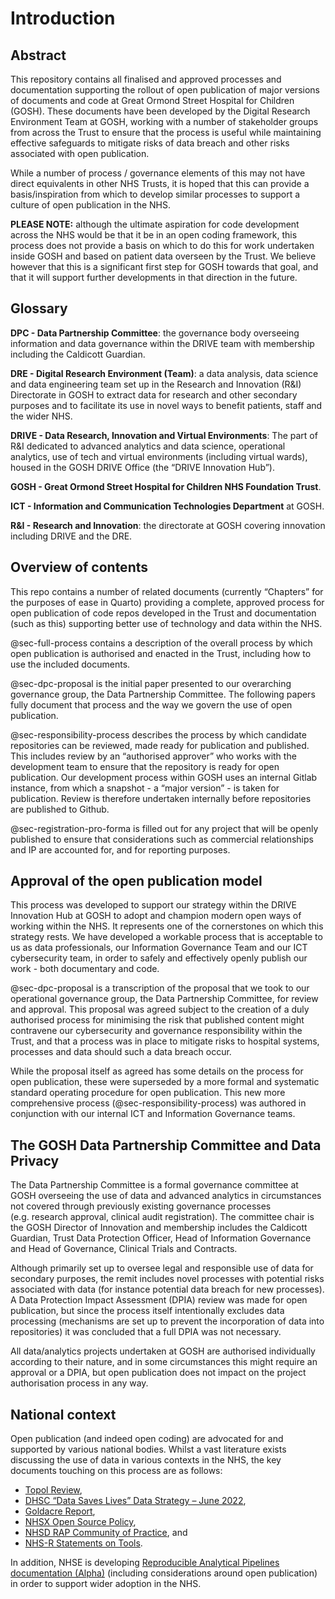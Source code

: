 # Introduction

## Abstract

This repository contains all finalised and approved processes and documentation supporting the rollout of open publication of major versions of documents and code at Great Ormond Street Hospital for Children (GOSH).  These documents have been developed by the Digital Research Environment Team at GOSH, working with a number of stakeholder groups from across the Trust to ensure that the process is useful while maintaining effective safeguards to mitigate risks of data breach and other risks associated with open publication.

While a number of process / governance elements of this may not have direct equivalents in other NHS Trusts, it is hoped that this can provide a basis/inspiration from which to develop similar processes to support a culture of open publication in the NHS.

**PLEASE NOTE:** although the ultimate aspiration for code development across the NHS would be that it be in an open coding framework, this process does not provide a basis on which to do this for work undertaken inside GOSH and based on patient data overseen by the Trust.  We believe however that this is a significant first step for GOSH towards that goal, and that it will support further developments in that direction in the future.

## Glossary

**DPC - Data Partnership Committee**: the governance body overseeing information and data governance within the DRIVE team with membership including the Caldicott Guardian.

**DRE - Digital Research Environment (Team)**: a data analysis, data science and data engineering team set up in the Research and Innovation (R&I) Directorate in GOSH to extract data for research and other secondary purposes and to facilitate its use in novel ways to benefit patients, staff and the wider NHS.

**DRIVE - Data Research, Innovation and Virtual Environments**: The part of R&I dedicated to advanced analytics and data science, operational analytics, use of tech and virtual environments (including virtual wards), housed in the GOSH DRIVE Office (the "DRIVE Innovation Hub").

**GOSH - Great Ormond Street Hospital for Children NHS Foundation Trust**.

**ICT - Information and Communication Technologies Department** at GOSH.

**R&I - Research and Innovation**: the directorate at GOSH covering innovation including DRIVE and the DRE.

## Overview of contents

This repo contains a number of related documents (currently "Chapters" for the purposes of ease in Quarto) providing a complete, approved process for open publication of code repos developed in the Trust and documentation (such as this) supporting better use of technology and data within the NHS.

@sec-full-process contains a description of the overall process by which open publication is authorised and enacted in the Trust, including how to use the included documents.

@sec-dpc-proposal is the initial paper presented to our overarching governance group, the Data Partnership Committee.  The following papers fully document that process and the way we govern the use of open publication.

@sec-responsibility-process describes the process by which candidate repositories can be reviewed, made ready for publication and published.  This includes review by an "authorised approver" who works with the development team to ensure that the repository is ready for open publication.  Our development process within GOSH uses an internal Gitlab instance, from which a snapshot - a "major version" - is taken for publication.  Review is therefore undertaken internally before repositories are published to Github.

@sec-registration-pro-forma is filled out for any project that will be openly published to ensure that considerations such as commercial relationships and IP are accounted for, and for reporting purposes.

## Approval of the open publication model

This process was developed to support our strategy within the DRIVE Innovation Hub at GOSH to adopt and champion modern open ways of working within the NHS. It represents one of the cornerstones on which this strategy rests. We have developed a workable process that is acceptable to us as data professionals, our Information Governance Team and our ICT cybersecurity team, in order to safely and effectively openly publish our work - both documentary and code.

@sec-dpc-proposal is a transcription of the proposal that we took to our operational governance group, the Data Partnership Committee, for review and approval. This proposal was agreed subject to the creation of a duly authorised process for minimising the risk that published content might contravene our cybersecurity and governance responsibility within the Trust, and that a process was in place to mitigate risks to hospital systems, processes and data should such a data breach occur.

While the proposal itself as agreed has some details on the process for open publication, these were superseded by a more formal and systematic standard operating procedure for open publication.  This new more comprehensive process (@sec-responsibility-process) was authored in conjunction with our internal ICT and Information Governance teams.

## The GOSH Data Partnership Committee and Data Privacy

The Data Partnership Committee is a formal governance committee at GOSH overseeing the use of data and advanced analytics in circumstances not covered through previously existing governance processes (e.g. research approval, clinical audit registration).  The committee chair is the GOSH Director of Innovation and membership includes the Caldicott Guardian, Trust Data Protection Officer, Head of Information Governance and Head of Governance, Clinical Trials and Contracts.

Although primarily set up to oversee legal and responsible use of data for secondary purposes, the remit includes novel processes with potential risks associated with data (for instance potential data breach for new processes).  A Data Protection Impact Assessment (DPIA) review was made for open publication, but since the process itself intentionally excludes data processing (mechanisms are set up to prevent the incorporation of data into repositories) it was concluded that a full DPIA was not necessary.

All data/analytics projects undertaken at GOSH are authorised individually according to their nature, and in some circumstances this might require an approval or a DPIA, but open publication does not impact on the project authorisation process in any way.

## National context

Open publication (and indeed open coding) are advocated for and supported by various national bodies.  Whilst a vast literature exists discussing the use of data in various contexts in the NHS, the key documents touching on this process are as follows:

-   [Topol Review](https://topol.hee.nhs.uk/),
-   [DHSC "Data Saves Lives" Data Strategy -- June 2022](https://www.gov.uk/government/publications/data-saves-lives-reshaping-health-and-social-care-with-data/data-saves-lives-reshaping-health-and-social-care-with-data),
-   [Goldacre Report](https://www.gov.uk/government/publications/better-broader-safer-using-health-data-for-research-and-analysis),
-   [NHSX Open Source Policy](https://github.com/nhsx/open-source-policy),
-   [NHSD RAP Community of Practice](https://github.com/NHSDigital/rap-community-of-practice), and
-   [NHS-R Statements on Tools](https://github.com/nhs-r-community/statements-on-tools).

In addition, NHSE is developing [Reproducible Analytical Pipelines documentation (Alpha)](https://nhsengland.github.io/Health-RAP-Playbook-Alpha/) (including considerations around open publication) in order to support wider adoption in the NHS.

